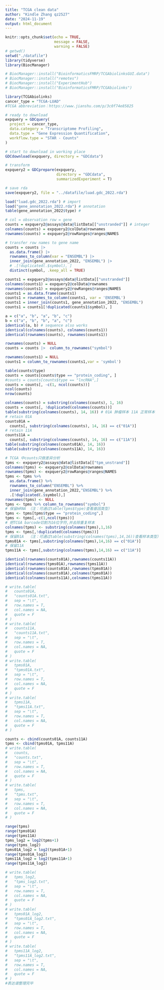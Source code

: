 ```yaml
---
title: "TCGA clean data"
author: "Kindle Zhang qz2527"
date: "2024-11-19"
output: html_document
---
```


```r
knitr::opts_chunk$set(echo = TRUE,
                      message = FALSE,
                      warning = FALSE)
# getwd()
setwd("./datafile")
library(tidyverse)
library(BiocManager)
```

```r
# BiocManager::install("BioinformaticsFMRP/TCGAbiolinksGUI.data")
# BiocManager::install("remotes")
# BiocManager::install("ExperimentHub")
# BiocManager::install("BioinformaticsFMRP/TCGAbiolinks")
```

```r
library(TCGAbiolinks)
cancer_type = "TCGA-LUAD"
#TCGA abbreviation：https://www.jianshu.com/p/3c0f74e85825

# ready to download 
expquery = GDCquery(
  project = cancer_type,
  data.category = "Transcriptome Profiling",
  data.type = "Gene Expression Quantification",
  workflow.type = "STAR - Counts"
)

# start to download in working place
GDCdownload(expquery, directory = "GDCdata")

# transform 
expquery2 = GDCprepare(expquery,
                       directory = "GDCdata",
                       summarizedExperiment = T)

# save rda
save(expquery2, file = "../datafile/luad.gdc_2022.rda")
```

```r
load("luad.gdc_2022.rda") # import
load("gene_annotation_2022.rda") # annotation
table(gene_annotation_2022$type) # 

# col = observation row = gene
counts = expquery2@assays@data@listData[["unstranded"]] # integer
colnames(counts) = expquery2@colData@rownames
rownames(counts) = expquery2@rowRanges@ranges@NAMES

# transfer row names to gene name
counts = counts |>
  as.data.frame() |>
  rownames_to_column(var = "ENSEMBL") |>
  inner_join(gene_annotation_2022, "ENSEMBL") |>
  # .[!duplicated(.$symbol), ]
  distinct(symbol, .keep_all = TRUE)

counts1 = expquery2@assays@data@listData[["unstranded"]]
colnames(counts1) = expquery2@colData@rownames
rownames(counts1) = expquery2@rowRanges@ranges@NAMES
counts1 = as.data.frame(counts1)
counts1 = rownames_to_column(counts1, var = 'ENSEMBL')
counts1 = inner_join(counts1, gene_annotation_2022, "ENSEMBL")
counts1 = counts1[!duplicated(counts1$symbol), ]
```

```r
a = c("a", "b", "a", "b", "c")
b = c("a", "b", "b", "a", "c")
identical(a, b) # sequence also works
identical(colnames(counts), colnames(counts1))
identical(rownames(counts), rownames(counts1))

rownames(counts) = NULL
counts = counts |>  column_to_rownames("symbol") 

rownames(counts1) = NULL 
counts1 = column_to_rownames(counts1,var = 'symbol')

table(counts$type)
counts = counts[counts$type == "protein_coding", ]
#counts = counts[counts$type == "lncRNA",]
counts = counts[, -c(1, ncol(counts))]
ncol(counts)
nrow(counts)

colnames(counts) = substring(colnames(counts), 1, 16)
counts = counts[, !duplicated(colnames(counts))]
table(substring(colnames(counts), 14, 16)) # 01A 肿瘤样本 11A 正常样本
# retain 01A
counts01A =
  counts[, substring(colnames(counts), 14, 16) == c("01A")]
# retain 11A
counts11A =
  counts[, substring(colnames(counts), 14, 16) == c("11A")]
table(substring(colnames(counts01A), 14, 16))
table(substring(colnames(counts11A), 14, 16))
```

```r
# TCGA 中counts只做差异分析
tpms <- expquery2@assays@data@listData[["tpm_unstrand"]]
colnames(tpms) <- expquery2@colData@rownames
rownames(tpms) <- expquery2@rowRanges@ranges@NAMES
tpms <- tpms %>% 
  as.data.frame() %>% 
  rownames_to_column("ENSEMBL") %>% 
  inner_join(gene_annotation_2022,"ENSEMBL") %>% 
  .[!duplicated(.$symbol),]
rownames(tpms) <- NULL
tpms <- tpms %>% column_to_rownames("symbol") 
# 保留mRNA （注：可通过table(tpms$type)查看基因类型）
tpms <- tpms[tpms$type == "protein_coding",]
tpms <- tpms[,-c(1,ncol(tpms))]
# 把TCGA barcode切割为16位字符,并去除重复样本
colnames(tpms) <- substring(colnames(tpms),1,16)
tpms <- tpms[,!duplicated(colnames(tpms))]
# 保留01A  （注：可通过table(substring(colnames(tpms),14,16))查看样本类型）
tpms01A <- tpms[,substring(colnames(tpms),14,16) == c("01A")]
# 保留11A
tpms11A <- tpms[,substring(colnames(tpms),14,16) == c("11A")]
```

```r
identical(rownames(counts01A),rownames(counts11A))
identical(rownames(tpms01A),rownames(tpms11A))
identical(rownames(counts01A),rownames(tpms01A))
identical(colnames(counts01A),colnames(tpms01A))
identical(colnames(counts11A),colnames(tpms11A))

# write.table(
#   counts01A,
#   "counts01A.txt",
#   sep = "\t",
#   row.names = T,
#   col.names = NA,
#   quote = F
# )
# write.table(
#   counts11A,
#   "counts11A.txt",
#   sep = "\t",
#   row.names = T,
#   col.names = NA,
#   quote = F
# )
# write.table(
#   tpms01A,
#   "tpms01A.txt",
#   sep = "\t",
#   row.names = T,
#   col.names = NA,
#   quote = F
# )
# write.table(
#   tpms11A,
#   "tpms11A.txt",
#   sep = "\t",
#   row.names = T,
#   col.names = NA,
#   quote = F
# )
```

```r
counts <- cbind(counts01A, counts11A)
tpms <- cbind(tpms01A, tpms11A)
# write.table(
#   counts,
#   "counts.txt",
#   sep = "\t",
#   row.names = T,
#   col.names = NA,
#   quote = F
# )
# write.table(
#   tpms,
#   "tpms.txt",
#   sep = "\t",
#   row.names = T,
#   col.names = NA,
#   quote = F
# )
```

```r
range(tpms)
range(tpms01A)
range(tpms11A)
tpms_log2 = log2(tpms+1)
range(tpms_log2)
tpms01A_log2 = log2(tpms01A+1)
range(tpms01A_log2)
tpms11A_log2 = log2(tpms11A+1)
range(tpms11A_log2)

# write.table(
#   tpms_log2,
#   "tpms_log2.txt",
#   sep = "\t",
#   row.names = T,
#   col.names = NA,
#   quote = F
# )
# write.table(
#   tpms01A_log2,
#   "tpms01A_log2.txt",
#   sep = "\t",
#   row.names = T,
#   col.names = NA,
#   quote = F
# )
# write.table(
#   tpms11A_log2,
#   "tpms11A_log2.txt",
#   sep = "\t",
#   row.names = T,
#   col.names = NA,
#   quote = F
# )
#表达谱整理完毕
```

